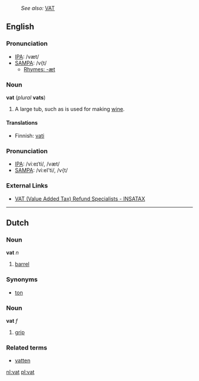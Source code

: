 :''See also:'' [[VAT]]
==English==
===Pronunciation===
*[[IPA]]: /væt/
*[[SAMPA]]: /v{t/
**[[Rhymes:English:-æt|Rhymes: -æt]]

===Noun===
'''vat''' (''plural'' '''vats''')

#A large tub, such as is used for making [[wine]].

====Translations====
*Finnish: [[vati]]

===Pronunciation===
*[[IPA]]: /viːeɪˈti/, /væt/
*[[SAMPA]]: /vi:eI'ti/, /v{t/

===External Links===
*[http://www.insatax.com VAT (Value Added Tax) Refund Specialists - INSATAX]
----

==Dutch==
===Noun===

'''vat''' ''n''

#[[barrel]]

===Synonyms===
*[[ton]]

===Noun===
'''vat''' ''f''

#[[grip]]

===Related terms===
*[[vatten]]

[[nl:vat]]
[[pl:vat]]